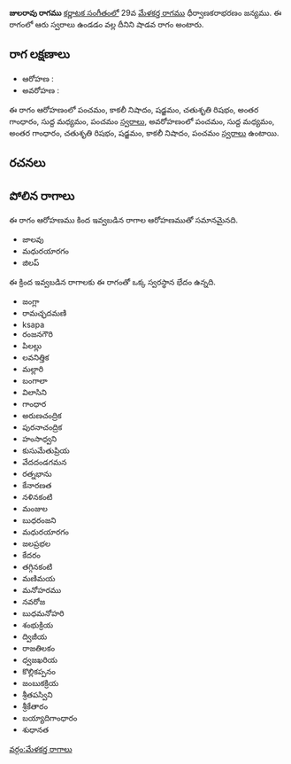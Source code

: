 {{Infobox ragam
	| name          	= జులరావు
	| synonym	    	= 
	| mela          	= 
	| chakra        	= 
	| janaka        	= 
	| type          	= శాడవ
	| arohanam      	= {{svaraC|P|N3|S|R2|G3|M1|P}} 
	| avarohanam    	= {{svaraC|P|M1|G3|R2|S|N3|P}}
	| jeeva         	=
	| chhaya        	=
	| nyasa         	=
	| vishesha      	= 
	| equivalent  		= 
}}
{{కర్ణాటక సంగీత రాగాలు}}
'''జులరావు రాగము''' [[కర్ణాటక సంగీతం]]లో 29వ [[మేళకర్త రాగము]] ధీర్వాణకరాభరణం జన్యము.  ఈ రాగంలో ఆరు స్వరాలు ఉండడం వల్ల దీనిని షాడవ రాగం అంటారు.


==రాగ లక్షణాలు==


* ఆరోహణ : {{svaraC|P|N3|S|R2|G3|M1|P}} 
* అవరోహణ : {{svaraC|P|M1|G3|R2|S|N3|P}}

ఈ రాగం ఆరోహణంలో పంచమం, కాకలీ నిషాదం, షడ్జమం, చతుశృతి రిషభం, అంతర గాంధారం, సుద్ద మధ్యమం, పంచమం [[స్వరాలు]], అవరోహణంలో పంచమం, సుద్ద మధ్యమం, అంతర గాంధారం, చతుశృతి రిషభం, షడ్జమం, కాకలీ నిషాదం, పంచమం [[స్వరాలు]] ఉంటాయి.

==రచనలు==



==పోలిన రాగాలు==
ఈ రాగం ఆరోహణము కింద ఇవ్వబడిన రాగాల ఆరోహణముతో సమానమైనది.
* జాలవు
* మధురయారగం
* జిలప్

ఈ క్రింద ఇవ్వబడిన రాగాలకు ఈ రాగంతో ఒక్క స్వరస్థాన భేదం ఉన్నది.
* జంగ్లా
* రామచ్ఛదమణి
* ksapa
* రంజనగౌరి
* పిలల్లు
* లవనిత్తిక
* మల్లారి
* బంగాలా
* విలాసిని
* గాంధార
* అరుణచంద్రిక
* పురనాచంద్రిక
* హంసాధ్వని
* కుసుమేతుప్రియ
* వేదదండగమన
* రత్నభాను
* కేనారణత
* నళినకంటి
* మంజుల
* బుధరంజని
* మధురయారగం
* జలప్రభల
* కేదరం
* తగ్గినకంటి
* మణిమయ
* మనోహరము
* నవరోజ
* బుధమనోహరి
* శంభుక్రియ
* ద్విజీయ
* రాజతిలకం
* ధ్వజఖరియ
* కొల్లికప్పనం
* జంబుకక్రియ
* శ్రీతపస్విని
* శ్రీకేతారం
* బయ్యాదిగాంధారం
* శుధానత



[[వర్గం:మేళకర్త రాగాలు]]